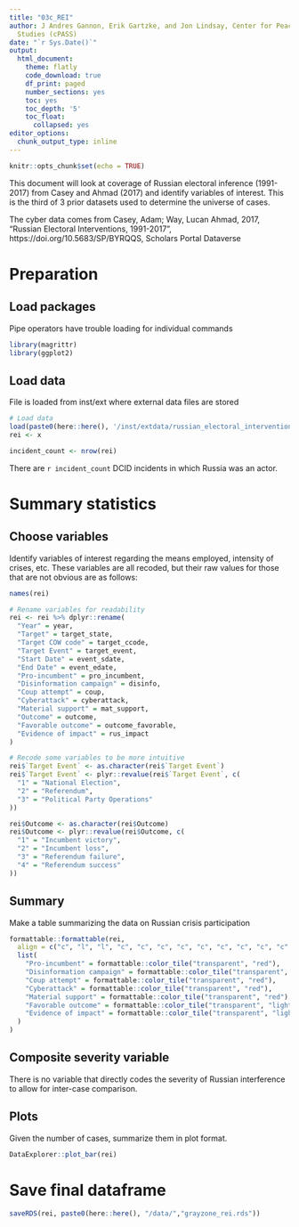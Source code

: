 ```yaml
---
title: "03c_REI"
author: J Andres Gannon, Erik Gartzke, and Jon Lindsay, Center for Peace and Security
  Studies (cPASS)
date: "`r Sys.Date()`"
output:
  html_document:
    theme: flatly
    code_download: true
    df_print: paged
    number_sections: yes
    toc: yes
    toc_depth: '5'
    toc_float:
      collapsed: yes
editor_options:
  chunk_output_type: inline
---
```


```r
knitr::opts_chunk$set(echo = TRUE)
```

This document will look at coverage of Russian electoral inference (1991-2017) from Casey and Ahmad (2017) and identify variables of interest. This is the third of 3 prior datasets used to determine the universe of cases.

The cyber data comes from Casey, Adam; Way, Lucan Ahmad, 2017, "Russian Electoral Interventions, 1991-2017", https://doi.org/10.5683/SP/BYRQQS, Scholars Portal Dataverse

# Preparation
## Load packages
Pipe operators have trouble loading for individual commands
```r
library(magrittr)
library(ggplot2)
```

## Load data
File is loaded from inst/ext where external data files are stored
```r
# Load data
load(paste0(here::here(), '/inst/extdata/russian_electoral_interventions_1991-2017.RData'))
rei <- x

incident_count <- nrow(rei)
```

There are `r incident_count` DCID incidents in which Russia was an actor.

# Summary statistics
## Choose variables
Identify variables of interest regarding the means employed, intensity of crises, etc. These variables are all recoded, but their raw values for those that are not obvious are as follows:


```r
names(rei)

# Rename variables for readability
rei <- rei %>% dplyr::rename(
  "Year" = year,
  "Target" = target_state,
  "Target COW code" = target_ccode,
  "Target Event" = target_event,
  "Start Date" = event_sdate,
  "End Date" = event_edate,
  "Pro-incumbent" = pro_incumbent,
  "Disinformation campaign" = disinfo,
  "Coup attempt" = coup,
  "Cyberattack" = cyberattack,
  "Material support" = mat_support,
  "Outcome" = outcome,
  "Favorable outcome" = outcome_favorable,
  "Evidence of impact" = rus_impact
)

# Recode some variables to be more intuitive
rei$`Target Event` <- as.character(rei$`Target Event`)
rei$`Target Event` <- plyr::revalue(rei$`Target Event`, c(
  "1" = "National Election",
  "2" = "Referendum",
  "3" = "Political Party Operations"
))

rei$Outcome <- as.character(rei$Outcome)
rei$Outcome <- plyr::revalue(rei$Outcome, c(
  "1" = "Incumbent victory",
  "2" = "Incumbent loss",
  "3" = "Referendum failure",
  "4" = "Referendum success"
))
```

## Summary
Make a table summarizing the data on Russian crisis participation
```r
formattable::formattable(rei,
  align = c("c", "l", "l", "c", "c", "c", "c", "c", "c", "c", "c", "c", "c", "c"),
  list(
    "Pro-incumbent" = formattable::color_tile("transparent", "red"),
    "Disinformation campaign" = formattable::color_tile("transparent", "red"),
    "Coup attempt" = formattable::color_tile("transparent", "red"),
    "Cyberattack" = formattable::color_tile("transparent", "red"),
    "Material support" = formattable::color_tile("transparent", "red"),
    "Favorable outcome" = formattable::color_tile("transparent", "lightblue"),
    "Evidence of impact" = formattable::color_tile("transparent", "lightblue")
  )
)
```

## Composite severity variable
There is no variable that directly codes the severity of Russian interference to allow for inter-case comparison.

## Plots
Given the number of cases, summarize them in plot format.
```r
DataExplorer::plot_bar(rei)
```

# Save final dataframe
```r
saveRDS(rei, paste0(here::here(), "/data/","grayzone_rei.rds"))
```
